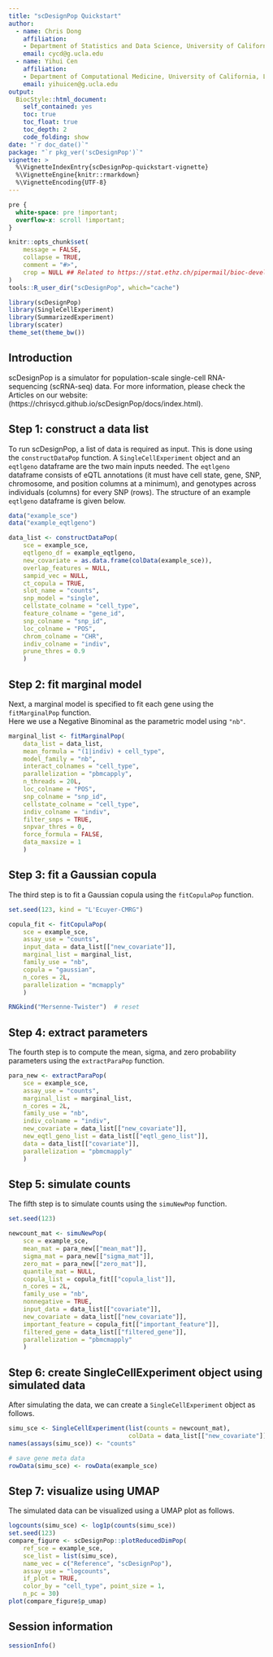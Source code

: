 ```yaml
---
title: "scDesignPop Quickstart"
author: 
  - name: Chris Dong
    affiliation:
    - Department of Statistics and Data Science, University of California, Los Angeles
    email: cycd@g.ucla.edu
  - name: Yihui Cen
    affiliation:
    - Department of Computational Medicine, University of California, Los Angeles
    email: yihuicen@g.ucla.edu
output: 
  BiocStyle::html_document:
    self_contained: yes
    toc: true
    toc_float: true
    toc_depth: 2
    code_folding: show
date: "`r doc_date()`"
package: "`r pkg_ver('scDesignPop')`"
vignette: >
  %\VignetteIndexEntry{scDesignPop-quickstart-vignette}
  %\VignetteEngine{knitr::rmarkdown}
  %\VignetteEncoding{UTF-8}  
---
```

```css
pre {
  white-space: pre !important;
  overflow-x: scroll !important;
}
```

```r
knitr::opts_chunk$set(
    message = FALSE,
    collapse = TRUE,
    comment = "#>",
    crop = NULL ## Related to https://stat.ethz.ch/pipermail/bioc-devel/2020-April/016656.html
)
tools::R_user_dir("scDesignPop", which="cache")
```

```r
library(scDesignPop)
library(SingleCellExperiment)
library(SummarizedExperiment)
library(scater)
theme_set(theme_bw())
```

## Introduction
scDesignPop is a simulator for population-scale single-cell RNA-sequencing (scRNA-seq) data. For more information, please check the Articles on our website: (https://chrisycd.github.io/scDesignPop/docs/index.html).

## Step 1: construct a data list

To run scDesignPop, a list of data is required as input. This is done using the `constructDataPop` function. A `SingleCellExperiment` object and an `eqtlgeno` dataframe are the two main inputs needed. The `eqtlgeno` dataframe consists of eQTL annotations (it must have cell state, gene, SNP, chromosome, and position columns at a minimum), and genotypes across individuals (columns) for every SNP (rows). The structure of an example `eqtlgeno` dataframe is given below.


```r
data("example_sce")
data("example_eqtlgeno")
```

```r
data_list <- constructDataPop(
    sce = example_sce,
    eqtlgeno_df = example_eqtlgeno,
    new_covariate = as.data.frame(colData(example_sce)),
    overlap_features = NULL,
    sampid_vec = NULL,
    ct_copula = TRUE,
    slot_name = "counts",
    snp_model = "single",
    cellstate_colname = "cell_type",
    feature_colname = "gene_id",
    snp_colname = "snp_id",
    loc_colname = "POS",
    chrom_colname = "CHR",
    indiv_colname = "indiv",
    prune_thres = 0.9
    )
```

## Step 2: fit marginal model

Next, a marginal model is specified to fit each gene using the
`fitMarginalPop` function.  
Here we use a Negative Binominal as the parametric model using `"nb"`.

```r
marginal_list <- fitMarginalPop(
    data_list = data_list,
    mean_formula = "(1|indiv) + cell_type",
    model_family = "nb",
    interact_colnames = "cell_type",
    parallelization = "pbmcapply",
    n_threads = 20L,
    loc_colname = "POS",
    snp_colname = "snp_id",
    cellstate_colname = "cell_type",
    indiv_colname = "indiv",
    filter_snps = TRUE,
    snpvar_thres = 0,
    force_formula = FALSE,
    data_maxsize = 1
    )
```

## Step 3: fit a Gaussian copula

The third step is to fit a Gaussian copula using the `fitCopulaPop`
function.

```r
set.seed(123, kind = "L'Ecuyer-CMRG")

copula_fit <- fitCopulaPop(
    sce = example_sce,
    assay_use = "counts",
    input_data = data_list[["new_covariate"]],
    marginal_list = marginal_list,
    family_use = "nb",
    copula = "gaussian",
    n_cores = 2L,
    parallelization = "mcmapply"
    )

RNGkind("Mersenne-Twister")  # reset
```

## Step 4: extract parameters

The fourth step is to compute the mean, sigma, and zero probability
parameters using the `extractParaPop` function.

```r
para_new <- extractParaPop(
    sce = example_sce,
    assay_use = "counts",
    marginal_list = marginal_list,
    n_cores = 2L,
    family_use = "nb",
    indiv_colname = "indiv",
    new_covariate = data_list[["new_covariate"]],
    new_eqtl_geno_list = data_list[["eqtl_geno_list"]],
    data = data_list[["covariate"]],
    parallelization = "pbmcmapply"
    )
```

## Step 5: simulate counts

The fifth step is to simulate counts using the `simuNewPop` function.

```r
set.seed(123)

newcount_mat <- simuNewPop(
    sce = example_sce,
    mean_mat = para_new[["mean_mat"]],
    sigma_mat = para_new[["sigma_mat"]],
    zero_mat = para_new[["zero_mat"]],
    quantile_mat = NULL,
    copula_list = copula_fit[["copula_list"]],
    n_cores = 2L,
    family_use = "nb",
    nonnegative = TRUE,
    input_data = data_list[["covariate"]],
    new_covariate = data_list[["new_covariate"]],
    important_feature = copula_fit[["important_feature"]],
    filtered_gene = data_list[["filtered_gene"]],
    parallelization = "pbmcmapply"
    )
```

## Step 6: create SingleCellExperiment object using simulated data

After simulating the data, we can create a `SingleCellExperiment` object
as follows.

```r
simu_sce <- SingleCellExperiment(list(counts = newcount_mat), 
                                 colData = data_list[["new_covariate"]])
names(assays(simu_sce)) <- "counts"

# save gene meta data
rowData(simu_sce) <- rowData(example_sce)
```

## Step 7: visualize using UMAP

The simulated data can be visualized using a UMAP plot as follows.

```r
logcounts(simu_sce) <- log1p(counts(simu_sce))
set.seed(123)
compare_figure <- scDesignPop::plotReducedDimPop(
    ref_sce = example_sce,
    sce_list = list(simu_sce), 
    name_vec = c("Reference", "scDesignPop"),
    assay_use = "logcounts", 
    if_plot = TRUE, 
    color_by = "cell_type", point_size = 1,
    n_pc = 30)
plot(compare_figure$p_umap)
```

## Session information
```r
sessionInfo()
```
